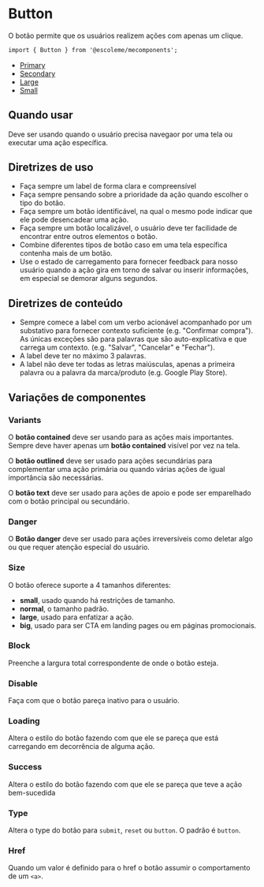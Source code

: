 

<Meta title="MDX/Button" component={Button} />

# Button

O botão permite que os usuários realizem ações com apenas um clique.

```html
import { Button } from '@escoleme/mecomponents';
```

- [Primary](#primary)
- [Secondary](#secondary)
- [Large](#large)
- [Small](#small)


<PreviewStory id="components-button--base" />

<ArgsTable of={Button} />

## Quando usar

Deve ser usando quando o usuário precisa navegaor por uma tela ou executar uma ação específica.

## Diretrizes de uso

- Faça sempre um label de forma clara e compreensível
- Faça sempre pensando sobre a prioridade da ação quando escolher o tipo do botão.
- Faça sempre um botão identificável, na qual o mesmo pode indicar que ele pode desencadear uma ação.
- Faça sempre um botão localizável, o usuário deve ter facilidade de encontrar entre outros elementos o botão.
- Combine diferentes tipos de botão caso em uma tela específica contenha mais de um botão.
- Use o estado de carregamento para fornecer feedback para nosso usuário quando a ação gira em torno de salvar ou inserir informações, em especial se demorar alguns segundos.

## Diretrizes de conteúdo

- Sempre comece a label com um verbo acionável acompanhado por um substativo para fornecer contexto suficiente (e.g. "Confirmar compra"). As únicas exceções são para palavras que são auto-explicativa e que carrega um contexto. (e.g. "Salvar", "Cancelar" e "Fechar").
- A label deve ter no máximo 3 palavras.
- A label não deve ter todas as letras maiúsculas, apenas a primeira palavra ou a palavra da marca/produto (e.g. Google Play Store).

## Variações de componentes

### Variants

O **botão contained** deve ser usando para as ações mais importantes. Sempre deve haver apenas um **botão contained** visível por vez na tela.

O **botão outlined** deve ser usado para ações secundárias para complementar uma ação primária ou quando várias ações de igual importância são necessárias.

O **botão text** deve ser usado para ações de apoio e pode ser emparelhado com o botão principal ou secundário.

<PreviewStory id="components-button--variants" />

### Danger

O **Botão danger** deve ser usado para ações irreversíveis como deletar algo ou que requer atenção especial do usuário.

<PreviewStory id="components-button--danger" />

### Size

O botão oferece suporte a 4 tamanhos diferentes:

- **small**, usado quando há restrições de tamanho.
- **normal**, o tamanho padrão.
- **large**, usado para enfatizar a ação.
- **big**, usado para ser CTA em landing pages ou em páginas promocionais.

<PreviewStory id="components-button--size" />

### Block

Preenche a largura total correspondente de onde o botão esteja.

<PreviewStory id="components-button--block" />

### Disable

Faça com que o botão pareça inativo para o usuário.

<PreviewStory id="components-button--disable" /> 

### Loading

Altera o estilo do botão fazendo com que ele se pareça que está carregando em decorrência de alguma ação.

<PreviewStory id="components-button--loading" />

### Success

Altera o estilo do botão fazendo com que ele se pareça que teve a ação bem-sucedida

<PreviewStory id="components-button--success" />

### Type

Altera o type do botão para ```submit```, ```reset``` ou ```button```. O padrão é ```button```.

<PreviewStory id="components-button--type" />

### Href

Quando um valor é definido para o href o botão assumir o comportamento de um ```<a>```.

<PreviewStory id="components-button--href" />
